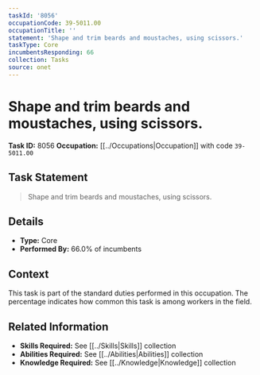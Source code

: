 ```yaml
---
taskId: '8056'
occupationCode: 39-5011.00
occupationTitle: ''
statement: 'Shape and trim beards and moustaches, using scissors.'
taskType: Core
incumbentsResponding: 66
collection: Tasks
source: onet
---
```

# Shape and trim beards and moustaches, using scissors.

**Task ID:** 8056
**Occupation:** [[../Occupations|Occupation]] with code `39-5011.00`

## Task Statement

> Shape and trim beards and moustaches, using scissors.

## Details

- **Type:** Core
- **Performed By:** 66.0% of incumbents

## Context

This task is part of the standard duties performed in this occupation. The percentage indicates how common this task is among workers in the field.

## Related Information

- **Skills Required:** See [[../Skills|Skills]] collection
- **Abilities Required:** See [[../Abilities|Abilities]] collection
- **Knowledge Required:** See [[../Knowledge|Knowledge]] collection

